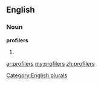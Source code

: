 ==English==

===Noun===
'''profilers'''

# {{plural of|[[profiler]]}}

[[Category:English plurals]]

[[ar:profilers]]
[[my:profilers]]
[[zh:profilers]]